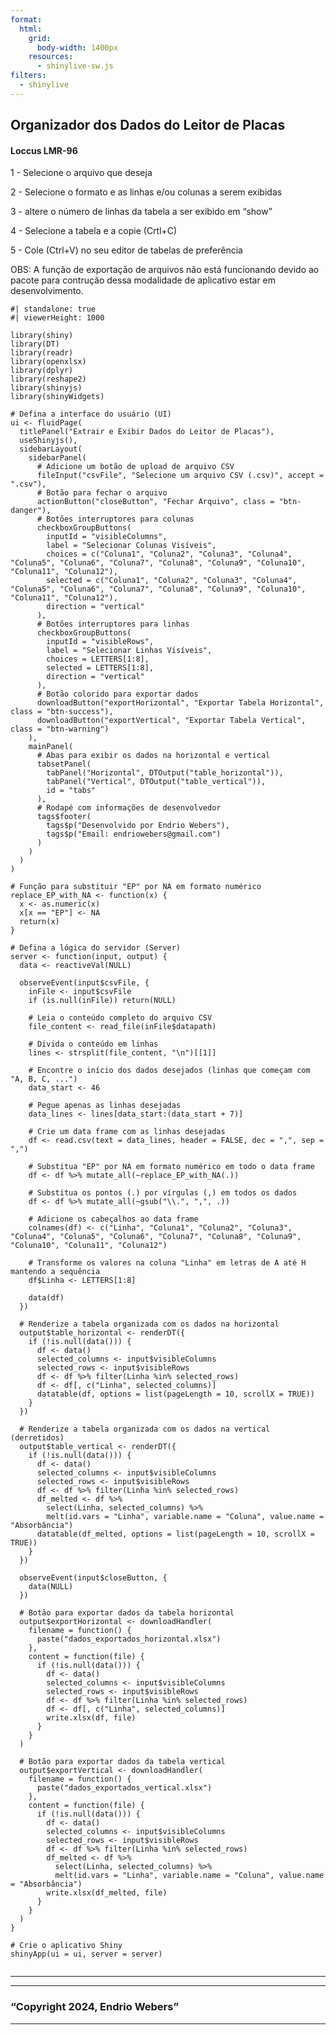 ```yaml
---
format:
  html:
    grid: 
      body-width: 1400px
    resources:
      - shinylive-sw.js
filters:
  - shinylive
---
```


## Organizador dos Dados do Leitor de Placas {.center}

#### Loccus LMR-96 {.center}

1 - Selecione o arquivo que deseja

2 - Selecione o formato e as linhas e/ou colunas a serem exibidas

3 - altere o número de linhas da tabela a ser exibido em "show"

4 - Selecione a tabela e a copie (Crtl+C)

5 - Cole (Ctrl+V) no seu editor de tabelas de preferência




OBS: A função de exportação de arquivos não está funcionando devido ao pacote para contrução dessa modalidade de aplicativo estar em desenvolvimento.

```shinylive-r
#| standalone: true
#| viewerHeight: 1000

library(shiny)
library(DT)
library(readr)
library(openxlsx)
library(dplyr)
library(reshape2)
library(shinyjs)
library(shinyWidgets)

# Defina a interface do usuário (UI)
ui <- fluidPage(
  titlePanel("Extrair e Exibir Dados do Leitor de Placas"),
  useShinyjs(),
  sidebarLayout(
    sidebarPanel(
      # Adicione um botão de upload de arquivo CSV
      fileInput("csvFile", "Selecione um arquivo CSV (.csv)", accept = ".csv"),
      # Botão para fechar o arquivo
      actionButton("closeButton", "Fechar Arquivo", class = "btn-danger"),
      # Botões interruptores para colunas
      checkboxGroupButtons(
        inputId = "visibleColumns",
        label = "Selecionar Colunas Visíveis",
        choices = c("Coluna1", "Coluna2", "Coluna3", "Coluna4", "Coluna5", "Coluna6", "Coluna7", "Coluna8", "Coluna9", "Coluna10", "Coluna11", "Coluna12"),
        selected = c("Coluna1", "Coluna2", "Coluna3", "Coluna4", "Coluna5", "Coluna6", "Coluna7", "Coluna8", "Coluna9", "Coluna10", "Coluna11", "Coluna12"),
        direction = "vertical"
      ),
      # Botões interruptores para linhas
      checkboxGroupButtons(
        inputId = "visibleRows",
        label = "Selecionar Linhas Visíveis",
        choices = LETTERS[1:8],
        selected = LETTERS[1:8],
        direction = "vertical"
      ),
      # Botão colorido para exportar dados
      downloadButton("exportHorizontal", "Exportar Tabela Horizontal", class = "btn-success"),
      downloadButton("exportVertical", "Exportar Tabela Vertical", class = "btn-warning")
    ),
    mainPanel(
      # Abas para exibir os dados na horizontal e vertical
      tabsetPanel(
        tabPanel("Horizontal", DTOutput("table_horizontal")),
        tabPanel("Vertical", DTOutput("table_vertical")),
        id = "tabs"
      ),
      # Rodapé com informações de desenvolvedor
      tags$footer(
        tags$p("Desenvolvido por Endrio Webers"),
        tags$p("Email: endriowebers@gmail.com")
      )
    )
  )
)

# Função para substituir "EP" por NA em formato numérico
replace_EP_with_NA <- function(x) {
  x <- as.numeric(x)
  x[x == "EP"] <- NA
  return(x)
}

# Defina a lógica do servidor (Server)
server <- function(input, output) {
  data <- reactiveVal(NULL)
  
  observeEvent(input$csvFile, {
    inFile <- input$csvFile
    if (is.null(inFile)) return(NULL)
    
    # Leia o conteúdo completo do arquivo CSV
    file_content <- read_file(inFile$datapath)
    
    # Divida o conteúdo em linhas
    lines <- strsplit(file_content, "\n")[[1]]
    
    # Encontre o início dos dados desejados (linhas que começam com "A, B, C, ...")
    data_start <- 46
    
    # Pegue apenas as linhas desejadas
    data_lines <- lines[data_start:(data_start + 7)]
    
    # Crie um data frame com as linhas desejadas
    df <- read.csv(text = data_lines, header = FALSE, dec = ",", sep = ",")
    
    # Substitua "EP" por NA em formato numérico em todo o data frame
    df <- df %>% mutate_all(~replace_EP_with_NA(.))
    
    # Substitua os pontos (.) por vírgulas (,) em todos os dados
    df <- df %>% mutate_all(~gsub("\\.", ",", .)) 
    
    # Adicione os cabeçalhos ao data frame
    colnames(df) <- c("Linha", "Coluna1", "Coluna2", "Coluna3", "Coluna4", "Coluna5", "Coluna6", "Coluna7", "Coluna8", "Coluna9", "Coluna10", "Coluna11", "Coluna12")
    
    # Transforme os valores na coluna "Linha" em letras de A até H mantendo a sequência
    df$Linha <- LETTERS[1:8]
    
    data(df)
  })
  
  # Renderize a tabela organizada com os dados na horizontal
  output$table_horizontal <- renderDT({
    if (!is.null(data())) {
      df <- data()
      selected_columns <- input$visibleColumns
      selected_rows <- input$visibleRows
      df <- df %>% filter(Linha %in% selected_rows)
      df <- df[, c("Linha", selected_columns)]
      datatable(df, options = list(pageLength = 10, scrollX = TRUE))
    }
  })
  
  # Renderize a tabela organizada com os dados na vertical (derretidos)
  output$table_vertical <- renderDT({
    if (!is.null(data())) {
      df <- data()
      selected_columns <- input$visibleColumns
      selected_rows <- input$visibleRows
      df <- df %>% filter(Linha %in% selected_rows)
      df_melted <- df %>%
        select(Linha, selected_columns) %>%
        melt(id.vars = "Linha", variable.name = "Coluna", value.name = "Absorbância")
      datatable(df_melted, options = list(pageLength = 10, scrollX = TRUE))
    }
  })
  
  observeEvent(input$closeButton, {
    data(NULL)
  })
  
  # Botão para exportar dados da tabela horizontal
  output$exportHorizontal <- downloadHandler(
    filename = function() {
      paste("dados_exportados_horizontal.xlsx")
    },
    content = function(file) {
      if (!is.null(data())) {
        df <- data()
        selected_columns <- input$visibleColumns
        selected_rows <- input$visibleRows
        df <- df %>% filter(Linha %in% selected_rows)
        df <- df[, c("Linha", selected_columns)]
        write.xlsx(df, file)
      }
    }
  )
  
  # Botão para exportar dados da tabela vertical
  output$exportVertical <- downloadHandler(
    filename = function() {
      paste("dados_exportados_vertical.xlsx")
    },
    content = function(file) {
      if (!is.null(data())) {
        df <- data()
        selected_columns <- input$visibleColumns
        selected_rows <- input$visibleRows
        df <- df %>% filter(Linha %in% selected_rows)
        df_melted <- df %>%
          select(Linha, selected_columns) %>%
          melt(id.vars = "Linha", variable.name = "Coluna", value.name = "Absorbância")
        write.xlsx(df_melted, file)
      }
    }
  )
}

# Crie o aplicativo Shiny
shinyApp(ui = ui, server = server)


```












----------------------------------------------------------------------

---
 
### "Copyright 2024, Endrio Webers" {.center}

---